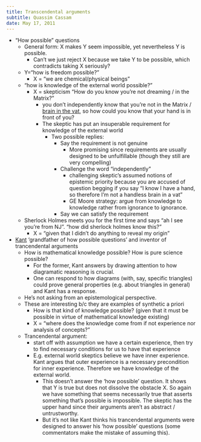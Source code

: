 ```yaml
---
title: Transcendental arguments
subtitle: Quassim Cassam
date: May 17, 2011
---
```


- "How possible" questions
  - General form: X makes Y seem impossible, yet nevertheless Y is possible.
    - Can't we just reject X because we take Y to be possible, which contradicts 
      taking X seriously?
  - Y="how is freedom possible?"
    - X = "we are chemical/physical beings"
  - "how is knowledge of the external world possible?"
    - X = skepticism "How do you know you're not dreaming / in the Matrix?"
      - you don't independently know that you're not in the Matrix /
        [brain in the vat](/docs/phil/problems/skepticism.qmd), so how could you 
        know that your hand is in front of you?
      - The skeptic has put an insuperable requirement for knowledge of the 
        external world
        - Two possible replies:
          - Say the requirement is not genuine
            - More promising since requirements are usually designed to be 
              unfulfillable (though they still are very compelling)
          - Challenge the word "independently"
            - challenging skeptic's assumed notions of epistemic priority 
              because you are accused of question begging if you say "I know I 
              have a hand, so therefore I'm not a handless brain in a vat"
            - GE Moore strategy: argue from knowledge to knowledge rather from 
              ignorance to ignorance.
          - Say we can satisfy the requirement
  - Sherlock Holmes meets you for the first time and says "ah I see you're from 
    NJ". "how did sherlock holmes know this?"
    - X = "given that I didn't do anything to reveal my origin"
- [Kant](/docs/phil/people/kant/index.qmd) 'grandfather of how possible 
  questions' and inventor of trancendental arguments
  - How is mathematical knowledge possible? How is pure science possible?
    - For the former, Kant answers by drawing attention to how diagramatic 
      reasoning is crucial.
    - One can respond to how diagrams (with, say, specific triangles) could 
      prove general properties (e.g. about triangles in general) and Kant has a 
      response.
  - He's not asking from an epistemological perspective.
  - These are interesting b/c they are examples of synthetic a priori
    - How is that kind of knowledge possible? (given that it must be possible in 
      virtue of mathematical knowledge existing)
    - X = "where does the knowledge come from if not experience nor analysis of 
      concepts?"
  - Trancendental argument:
    - start off with assumption we have a certain experience, then try to find 
      necessary conditions for us to have that experience
    - E.g. external world skeptics believe we have inner experience. Kant argues 
      that outer experience is a necessary precondition for inner experience. 
      Therefore we have knowledge of the external world.
      - This doesn't answer the 'how possible' question. It shows that Y is true 
        but does not dissolve the obstacle X. So again we have something that 
        seems necessarily true that asserts something that's possible is 
        impossible. The skeptic has the upper hand since their arguments aren't 
        as abstract / untrustworthy.
      - But it's not like Kant thinks his trancendental arguments were designed 
        to answer his 'how possible' questions (some commentators make the 
        mistake of assuming this).
